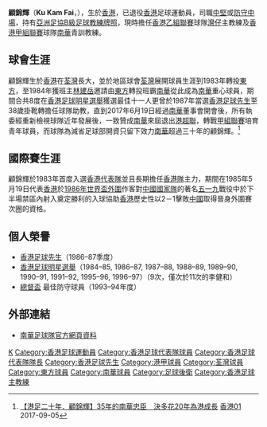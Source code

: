{{Infobox football biography
| name        = 顧錦輝 <br> Ku Kam Fai
| image       = Ku Kam Fai.JPG
| fullname    = 顧錦輝
| nickname    = 木咀輝
| birth_date  = {{birth date and age|1961|1|27}}
| birth_place = {{HKG-1959}}
| height      = {{height|m=1.81}}
| position    = [[中堅|中堅]]、[[防守中場|防守中場]]
| currentclub = 已退役
| years1 = 1980–1983
| clubs1 = [[荃灣足球會|荃灣]]
| caps1  = 
| goals1 = 
| years2 = 1983–1984
| clubs2 = [[東方足球隊|東方]]
| caps2  = 
| goals2 = 
| years3 = 1984–1997
| clubs3 = [[南華足球隊|南華]]
| caps3  = 
| goals3 = 
| nationalyears1 = 1983–1998
| nationalteam1  = [[香港足球代表隊|香港]]
| nationalcaps1  = 45
| nationalgoals1 = 5
| manageryears1  = 1997–
| managerclubs1  = [[南華足球隊|南華]]（助教）
| manageryears2  = 2016– 
| managerclubs2  = 灣仔足球隊
}}

'''顧錦輝'''（'''Ku Kam Fai'''，{{bd|1961年|1月27日|||G顧}}），生於[[香港|香港]]，已退役[[香港|香港]]足球運動員，司職[[中堅|中堅]]或[[防守中場|防守中場]]，持有[[亞洲足球協會|亞洲足協B級足球教練牌照]]，現時擔任[[香港乙組聯賽|香港乙組聯賽]]球隊[[灣仔足球隊|灣仔]]主教練及[[香港甲組聯賽|香港甲組聯賽]]球隊[[南華足球隊|南華]]青訓教練。

==球會生涯==
顧錦輝生於[[香港|香港]]在[[荃灣|荃灣]]長大，並於地區球會[[荃灣足球會|荃灣]]展開球員生涯到1983年轉投[[東方足球隊|東方]]，至1984年獲班主[[林建岳|林建岳]]邀請由[[東方足球隊|東方]]轉投班霸[[南華足球隊|南華]]從此成為[[南華足球隊|南華]]重心球員，期間合共8度在[[香港足球明星選舉|香港足球明星選舉]]獲選最佳十一人更曾於1987年當選[[香港足球先生|香港足球先生]]至38歲掛靴轉擔任球隊助教，直到2017年6月19日經過[[南華足球隊|南華]]董事會開會後，所有執委經重新檢視球隊近年發展後，一致贊成[[南華足球隊|南華]]來屆退出[[港超聯|港超聯]]，轉戰[[香港甲組聯賽|甲組聯賽]]培育青年球員，而球隊為減省足球部開資只留下效力[[南華足球隊|南華]]超過三十年的顧錦輝。<ref>[https://www.hk01.com/%E9%AB%94%E8%82%B2/116346/-%E6%B8%AF%E8%B6%B3%E4%BA%8C%E5%8D%81%E5%B9%B4-%E9%A1%A7%E9%8C%A6%E8%BC%9D-35%E5%B9%B4%E7%9A%84%E5%8D%97%E8%8F%AF%E5%BF%A0%E8%87%A3-%E6%B1%BA%E5%A4%9A%E8%8A%B120%E5%B9%B4%E7%82%BA%E6%B8%AF%E6%88%90%E9%95%B7 【港足二十年．顧錦輝】35年的南華忠臣　決多花20年為港成長] [[香港01|香港01]] 2017-09-05</ref>

==國際賽生涯==
顧錦輝於1983年首度入選[[香港足球代表隊|香港代表隊]]並且長期擔任[[香港足球代表隊|香港隊]]主力，期間在1985年5月19日代表[[香港足球代表隊|香港]]於[[世界盃外圍賽|1986年世界盃外圍]]作客對[[中國國家足球隊|中國國家隊]]的著名[[五一九事件|五一九]]戰役中於下半場禁區內射入奠定勝利的入球協助[[香港足球代表隊|香港]]歷史性以2－1擊敗[[中國國家足球隊|中國]]取得晉身外圍賽次圈的資格。

==個人榮譽==
* [[香港足球先生|香港足球先生]]（1986–87季度）
* [[香港足球明星選舉|香港足球明星選舉]]（1984–85, 1986–87, 1987–88, 1988–89, 1989–90, 1990–91, 1991–92, 1995–96, 1996–97）（9次，僅次於11次的李健和）
* [[香港足球總督盃|總督盃]] 最佳防守球員（1993–94年度）

==外部連結==
* [http://www.southchinafc.com/template?series=4&article=115 南華足球隊官方網頁資料] {{Wayback|url=http://www.southchinafc.com/template?series=4&article=115 |date=20080818064237 }}

{{香港足球先生}}
{{1984-85年香港足球明星選舉最佳十一人}}
{{香港足球總會百周年世紀球星}}

{{DEFAULTSORT:Ku Kam Fai}} 
[[Category:顧姓|K]]
[[Category:香港足球運動員|Category:香港足球運動員]]
[[Category:香港足球代表隊球員|Category:香港足球代表隊球員]]
[[Category:香港足球代表隊隊長|Category:香港足球代表隊隊長]]
[[Category:香港足球先生|Category:香港足球先生]]
[[Category:港甲球員|Category:港甲球員]]
[[Category:荃灣球員|Category:荃灣球員]]
[[Category:東方球員|Category:東方球員]]
[[Category:南華球員|Category:南華球員]]
[[Category:足球後衛|Category:足球後衛]]
[[Category:香港足球主教練|Category:香港足球主教練]]